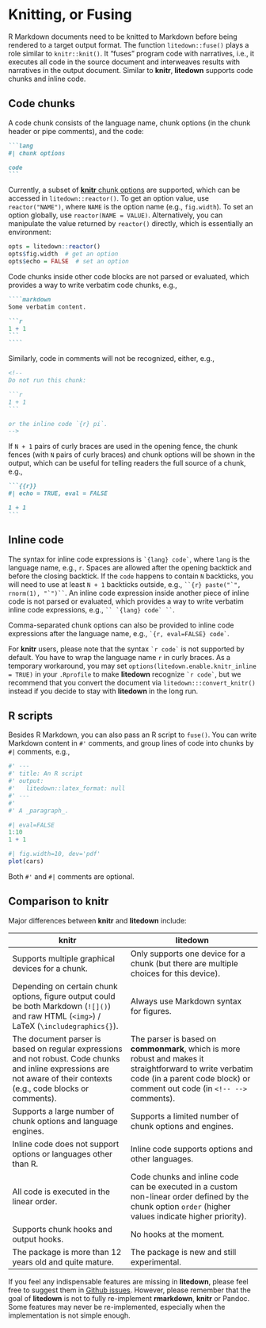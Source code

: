 # Knitting, or Fusing

R Markdown documents need to be knitted to Markdown before being rendered to a
target output format. The function `litedown::fuse()` plays a role similar to
`knitr::knit()`. It "fuses" program code with narratives, i.e., it executes all
code in the source document and interweaves results with narratives in the
output document. Similar to **knitr**, **litedown** supports code chunks and
inline code.

## Code chunks

A code chunk consists of the language name, chunk options (in the chunk header
or pipe comments), and the code:

```` md
```lang
#| chunk options

code
```
````

Currently, a subset of [**knitr** chunk options](https://yihui.org/knitr/) are
supported, which can be accessed in `litedown::reactor()`. To get an option
value, use `reactor("NAME")`, where `NAME` is the option name (e.g.,
`fig.width`). To set an option globally, use `reactor(NAME = VALUE)`.
Alternatively, you can manipulate the value returned by `reactor()` directly,
which is essentially an environment:

``` r
opts = litedown::reactor()
opts$fig.width  # get an option
opts$echo = FALSE  # set an option
```

Code chunks inside other code blocks are not parsed or evaluated, which provides
a way to write verbatim code chunks, e.g.,

````` md
````markdown
Some verbatim content.

```r
1 + 1
```
````
`````

Similarly, code in comments will not be recognized, either, e.g.,

```` html
<!--
Do not run this chunk:

```r
1 + 1
```

or the inline code `{r} pi`.
-->
````

If `N + 1` pairs of curly braces are used in the opening fence, the chunk fences
(with `N` pairs of curly braces) and chunk options will be shown in the output,
which can be useful for telling readers the full source of a chunk, e.g.,

```` md
```{{r}}
#| echo = TRUE, eval = FALSE

1 + 1
```
````

## Inline code

The syntax for inline code expressions is `` `{lang} code` ``, where `lang` is
the language name, e.g., `r`. Spaces are allowed after the opening backtick and
before the closing backtick. If the `code` happens to contain `N` backticks, you
will need to use at least `N + 1` backticks outside, e.g.,
``` ``{r} paste("`", rnorm(1), "`")`` ```. An inline code expression inside
another piece of inline code is not parsed or evaluated, which provides a way to
write verbatim inline code expressions, e.g., ``` `` `{lang} code` `` ```.

Comma-separated chunk options can also be provided to inline code expressions
after the language name, e.g., `` `{r, eval=FALSE} code` ``.

For **knitr** users, please note that the syntax `` `r code` `` is not supported
by default. You have to wrap the language name `r` in curly braces. As a
temporary workaround, you may set `options(litedown.enable.knitr_inline = TRUE)`
in your `.Rprofile` to make **litedown** recognize `` `r code` ``, but we
recommend that you convert the document via `litedown:::convert_knitr()` instead
if you decide to stay with **litedown** in the long run.

## R scripts

Besides R Markdown, you can also pass an R script to `fuse()`. You can write
Markdown content in `#'` comments, and group lines of code into chunks by `#|`
comments, e.g.,

``` r
#' ---
#' title: An R script
#' output:
#'   litedown::latex_format: null
#' ---
#' 
#' A _paragraph_.

#| eval=FALSE
1:10
1 + 1

#| fig.width=10, dev='pdf'
plot(cars)
```

Both `#'` and `#|` comments are optional.

## Comparison to **knitr**

Major differences between **knitr** and **litedown** include:

| knitr                                                                                                                                                                   | litedown                                                                                                                                                                               |
|-------------------------------------------------------------------------------------------------------------------------------------------------------------------------|----------------------------------------------------------------------------------------------------------------------------------------------------------------------------------------|
| Supports multiple graphical devices for a chunk.                                                                                                                        | Only supports one device for a chunk (but there are multiple choices for this device).                                                                                                 |
| Depending on certain chunk options, figure output could be both Markdown (`![]()`) and raw HTML (`<img>`) / LaTeX (`\includegraphics{}`).                               | Always use Markdown syntax for figures.                                                                                                                                                |
| The document parser is based on regular expressions and not robust. Code chunks and inline expressions are not aware of their contexts (e.g., code blocks or comments). | The parser is based on **commonmark**, which is more robust and makes it straightforward to write verbatim code (in a parent code block) or comment out code (in `<!-- -->` comments). |
| Supports a large number of chunk options and language engines.                                                                                                          | Supports a limited number of chunk options and engines.                                                                                                                                |
| Inline code does not support options or languages other than R.                                                                                                         | Inline code supports options and other languages.                                                                                                                                      |
| All code is executed in the linear order.                                                                                                                               | Code chunks and inline code can be executed in a custom non-linear order defined by the chunk option `order` (higher values indicate higher priority).                                 |
| Supports chunk hooks and output hooks.                                                                                                                                  | No hooks at the moment.                                                                                                                                                                |
| The package is more than 12 years old and quite mature.                                                                                                                 | The package is new and still experimental.                                                                                                                                             |

If you feel any indispensable features are missing in **litedown**, please feel
free to suggest them in [Github issues](https://github.com/yihui/litedown).
However, please remember that the goal of **litedown** is not to fully
re-implement **rmarkdown**, **knitr** or Pandoc. Some features may never be
re-implemented, especially when the implementation is not simple enough.
